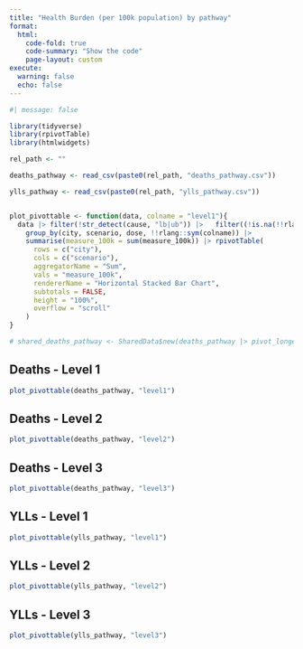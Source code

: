 ```yaml
---
title: "Health Burden (per 100k population) by pathway"
format:
  html:
    code-fold: true
    code-summary: "Show the code"
    page-layout: custom
execute:
  warning: false
  echo: false
---
```


```r
#| message: false

library(tidyverse)
library(rpivotTable)
library(htmlwidgets)

rel_path <- ""

deaths_pathway <- read_csv(paste0(rel_path, "deaths_pathway.csv"))

ylls_pathway <- read_csv(paste0(rel_path, "ylls_pathway.csv"))


plot_pivottable <- function(data, colname = "level1"){
  data |> filter(!str_detect(cause, "lb|ub")) |>   filter((!is.na(!!rlang::sym(colname)))) |>
    group_by(city, scenario, dose, !!rlang::sym(colname)) |>
    summarise(measure_100k = sum(measure_100k)) |> rpivotTable(
      rows = c("city"),
      cols = c("scenario"),
      aggregatorName = "Sum",
      vals = "measure_100k",
      rendererName = "Horizontal Stacked Bar Chart", 
      subtotals = FALSE,
      height = "100%", 
      overflow = "scroll"
    )
}

# shared_deaths_pathway <- SharedData$new(deaths_pathway |> pivot_longer(cols = -c(select(deaths_pathway, -contains("lev")) |> names())))

```

::: {.panel-tabset}

<!-- ## Reactable -->
<!-- ```{r} -->

<!-- data <- shared_deaths_pathway -->

<!-- htmltools::browsable( -->
<!--   tagList( -->
<!--     div( -->
<!--       div(tags$label("Filter Type", `for` = "cars-type-filter")), -->
<!--       tags$select( -->
<!--         id = "cars-type-filter", -->
<!--         onchange = "Reactable.setFilter('cars-filter-table', 'level1', this.value)", -->
<!--         tags$option("Level", value = "level1"), -->
<!--         lapply(data$name |> unique() |> as.character(), tags$option) -->
<!--       ) -->
<!--     ), -->

<!--     tags$hr("aria-hidden" = "true"), -->

<!--     data$data() |> filter(!str_detect(cause, "lb|ub")) |> filter(!is.na(level1)) |>  group_by(city, scenario, dose, level1) |> -->
<!--       summarise(measure_100k = sum(measure_100k)) |> rpivotTable( -->
<!--         rows = c("city"), -->
<!--         cols = c("scenario"), -->
<!--         aggregatorName = "Sum", -->
<!--         vals = "measure_100k", -->
<!--         rendererName = "Horizontal Stacked Bar Chart", -->
<!--         subtotals = FALSE, -->
<!--         height = "80%", -->
<!--         overflow = "scroll" -->
<!--       ) -->
<!--   ) -->
<!-- ) -->
<!-- ``` -->


## Deaths - Level 1
```r
plot_pivottable(deaths_pathway, "level1")
```

## Deaths - Level 2
```r
plot_pivottable(deaths_pathway, "level2")
```

## Deaths - Level 3
```r
plot_pivottable(deaths_pathway, "level3")
```

## YLLs - Level 1
```r
plot_pivottable(ylls_pathway, "level1")
```

## YLLs - Level 2
```r
plot_pivottable(ylls_pathway, "level2")
```

## YLLs - Level 3
```r
plot_pivottable(ylls_pathway, "level3")
```




:::